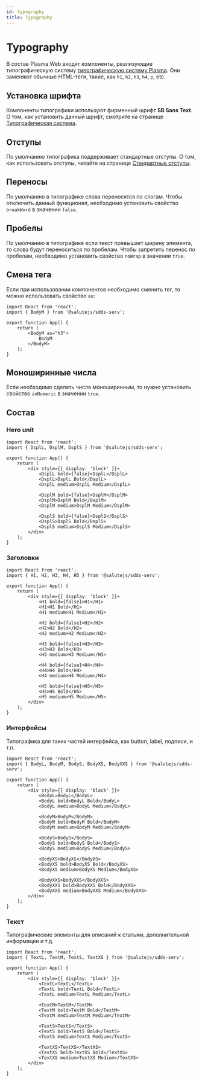 ```yaml
---
id: typography
title: Typography
---
```


# Typography
В состав Plasma Web входят компоненты, реализующие типографическую систему [типографическую систему Plasma](../../design/typography).
Они заменяют обычные HTML-теги, такие, как `h1`, `h2`, `h3`, `h4`, `p`, etc.

## Установка шрифта
Компоненты типографики используют фирменный шрифт **SB Sans Text**.
О том, как установить данный шрифт, смотрите на странице [Типографическая система](../../design/typography#установка-шрифта).

## Отступы
По умолчанию типографика поддерживает стандартные отступы.
О том, как использовать отступы, читайте на странице [Стандартные отступы](../../design/spacing#встроенные-отступы-в-типографике).

## Переносы
По умолчанию в типографике слова переносятся по слогам.
Чтобы отключить данный функционал, необходимо установить свойство `breakWord` в значении `false`.

## Пробелы
По умолчанию в типографике если текст превышает ширину элемента, то слова будут переноситься по пробелам.
Чтобы запретить перенос по пробелам, необходимо установить свойство `noWrap` в значении `true`.

## Смена тега
Если при использовании компонентов необходимо сменить тег, то можно использовать свойство `as`:

```tsx live
import React from 'react';
import { BodyM } from '@salutejs/sdds-serv';

export function App() {
    return (
        <BodyM as="h3">
            BodyM
        </BodyM>
    );
}
```

## Моноширинные числа
Если необходимо сделать числа моноширинным, то нужно установить свойство `inNumeric` в значении `true`.

## Состав

### Hero unit

```tsx live
import React from 'react';
import { DsplL, DsplM, DsplS } from '@salutejs/sdds-serv';

export function App() {
    return (
        <div style={{ display: 'block' }}>
            <DsplL bold={false}>DsplL</DsplL>
            <DsplL>DsplL Bold</DsplL>
            <DsplL medium>DsplL Medium</DsplL>

            <DsplM bold={false}>DsplM</DsplM>
            <DsplM>DsplM Bold</DsplM>
            <DsplM medium>DsplM Medium</DsplM>

            <DsplS bold={false}>DsplS</DsplS>
            <DsplS>DsplS Bold</DsplS>
            <DsplS medium>DsplS Medium</DsplS>
        </div>
    );
}
```

### Заголовки

```tsx live
import React from 'react';
import { H1, H2, H3, H4, H5 } from '@salutejs/sdds-serv';

export function App() {
    return (
        <div style={{ display: 'block' }}>
            <H1 bold={false}>H1</H1>
            <H1>H1 Bold</H1>
            <H1 medium>H1 Medium</H1>

            <H2 bold={false}>H2</H2>
            <H2>H2 Bold</H2>
            <H2 medium>H2 Medium</H2>

            <H3 bold={false}>H3</H3>
            <H3>H3 Bold</H3>
            <H3 medium>H3 Medium</H3>

            <H4 bold={false}>H4</H4>
            <H4>H4 Bold</H4>
            <H4 medium>H4 Medium</H4>

            <H5 bold={false}>H5</H5>
            <H5>H5 Bold</H5>
            <H5 medium>H5 Medium</H5>
        </div>
    );
}
```

### Интерфейсы
Типографика для таких частей интерфейса, как button, label, подписи, и т.п.

```tsx live
import React from 'react';
import { BodyL, BodyM, BodyS, BodyXS, BodyXXS } from '@salutejs/sdds-serv';

export function App() {
    return (
        <div style={{ display: 'block' }}>
            <BodyL>BodyL</BodyL>
            <BodyL bold>BodyL Bold</BodyL>
            <BodyL medium>BodyL Medium</BodyL>

            <BodyM>BodyM</BodyM>
            <BodyM bold>BodyM Bold</BodyM>
            <BodyM medium>BodyM Medium</BodyM>

            <BodyS>BodyS</BodyS>
            <BodyS bold>BodyS Bold</BodyS>
            <BodyS medium>BodyS Medium</BodyS>

            <BodyXS>BodyXS</BodyXS>
            <BodyXS bold>BodyXS Bold</BodyXS>
            <BodyXS medium>BodyXS Medium</BodyXS>

            <BodyXXS>BodyXXS</BodyXXS>
            <BodyXXS bold>BodyXXS Bold</BodyXXS>
            <BodyXXS medium>BodyXXS Medium</BodyXXS>
        </div>
    );
}
```

### Текст
Типографические элементы для описаний к статьям, дополнительной информации и т.д.

```tsx live
import React from 'react';
import { TextL, TextM, TextS, TextXS } from '@salutejs/sdds-serv';

export function App() {
    return (
        <div style={{ display: 'block' }}>
            <TextL>TextL</TextL>
            <TextL bold>TextL Bold</TextL>
            <TextL medium>TextL Medium</TextL>

            <TextM>TextM</TextM>
            <TextM bold>TextM Bold</TextM>
            <TextM medium>TextM Medium</TextM>

            <TextS>TextS</TextS>
            <TextS bold>TextS Bold</TextS>
            <TextS medium>TextS Medium</TextS>

            <TextXS>TextXS</TextXS>
            <TextXS bold>TextXS Bold</TextXS>
            <TextXS medium>TextXS Medium</TextXS>
        </div>
    );
}
```
